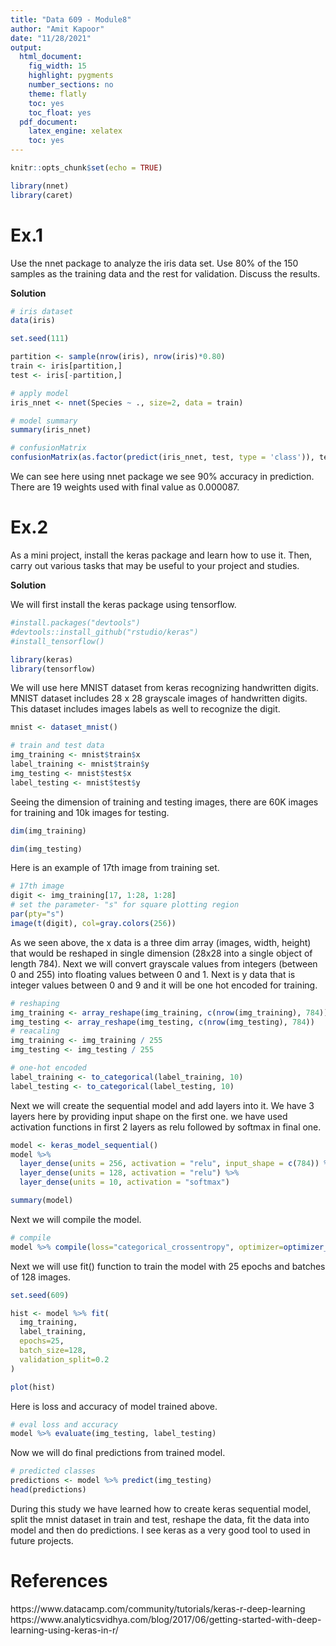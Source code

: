 ```yaml
---
title: "Data 609 - Module8"
author: "Amit Kapoor"
date: "11/28/2021"
output:
  html_document:
    fig_width: 15
    highlight: pygments
    number_sections: no
    theme: flatly
    toc: yes
    toc_float: yes
  pdf_document:
    latex_engine: xelatex
    toc: yes
---
```



```r
knitr::opts_chunk$set(echo = TRUE)
```


```r
library(nnet)
library(caret)
```


# Ex.1
Use the nnet package to analyze the iris data set. Use 80% of the 150 samples as the training data and the rest for validation. Discuss the results.

**Solution**

```r
# iris dataset
data(iris)

set.seed(111)

partition <- sample(nrow(iris), nrow(iris)*0.80)
train <- iris[partition,]
test <- iris[-partition,]

# apply model
iris_nnet <- nnet(Species ~ ., size=2, data = train)
```

```r
# model summary
summary(iris_nnet)
```


```r
# confusionMatrix
confusionMatrix(as.factor(predict(iris_nnet, test, type = 'class')), test$Species)
```


We can see here using nnet package we see 90% accuracy in prediction. There are 19 weights used with final value as 0.000087. 


# Ex.2
As a mini project, install the keras package and learn how to use it. Then, carry out various tasks that may be useful to your project and studies.

**Solution**

We will first install the keras package using tensorflow.

```r
#install.packages("devtools")
#devtools::install_github("rstudio/keras")
#install_tensorflow()
```


```r
library(keras)
library(tensorflow)
```


We will use here MNIST dataset from keras recognizing handwritten digits. MNIST dataset includes 28 x 28 grayscale images of handwritten digits. This dataset includes images labels as well to recognize the digit.

```r
mnist <- dataset_mnist()

# train and test data
img_training <- mnist$train$x
label_training <- mnist$train$y
img_testing <- mnist$test$x
label_testing <- mnist$test$y
```

Seeing the dimension of training and testing images, there are 60K images for training and 10k images for testing.

```r
dim(img_training)
```


```r
dim(img_testing)
```

Here is an example of 17th image from training set. 

```r
# 17th image
digit <- img_training[17, 1:28, 1:28]
# set the parameter- "s" for square plotting region
par(pty="s")
image(t(digit), col=gray.colors(256))
```

As we seen above, the x data is a three dim array (images, width, height) that would be reshaped in single dimension (28x28 into a single object of length 784). Next we will convert grayscale values from integers (between 0 and 255) into floating values between 0 and 1. Next is y data that is integer values between 0 and 9 and it will be one hot encoded for training.

```r
# reshaping
img_training <- array_reshape(img_training, c(nrow(img_training), 784))
img_testing <- array_reshape(img_testing, c(nrow(img_testing), 784))
# reacaling
img_training <- img_training / 255
img_testing <- img_testing / 255

# one-hot encoded
label_training <- to_categorical(label_training, 10)
label_testing <- to_categorical(label_testing, 10)
```

Next we will create the sequential model and add layers into it. We have 3 layers here by providing input shape on the first one. we have used activation functions in first 2 layers as relu followed by softmax in final one.


```r
model <- keras_model_sequential()
model %>% 
  layer_dense(units = 256, activation = "relu", input_shape = c(784)) %>% 
  layer_dense(units = 128, activation = "relu") %>% 
  layer_dense(units = 10, activation = "softmax")

summary(model)
```

Next we will compile the model.

```r
# compile
model %>% compile(loss="categorical_crossentropy", optimizer=optimizer_rmsprop(), metrics=c("accuracy"))
```

Next we will use fit() function to train the model with 25 epochs and batches of 128 images.

```r
set.seed(609)

hist <- model %>% fit(
  img_training, 
  label_training, 
  epochs=25,
  batch_size=128,
  validation_split=0.2
)
```


```r
plot(hist)
```

Here is loss and accuracy of model trained above.

```r
# eval loss and accuracy
model %>% evaluate(img_testing, label_testing)
```

Now we will do final predictions from trained model.

```r
# predicted classes
predictions <- model %>% predict(img_testing)
head(predictions)
```

During this study we have learned how to create keras sequential model, split the mnist dataset in train and test, reshape the data, fit the data into model and then do predictions. I see keras as a very good tool to used in future projects.


# References
https://www.datacamp.com/community/tutorials/keras-r-deep-learning
https://www.analyticsvidhya.com/blog/2017/06/getting-started-with-deep-learning-using-keras-in-r/



